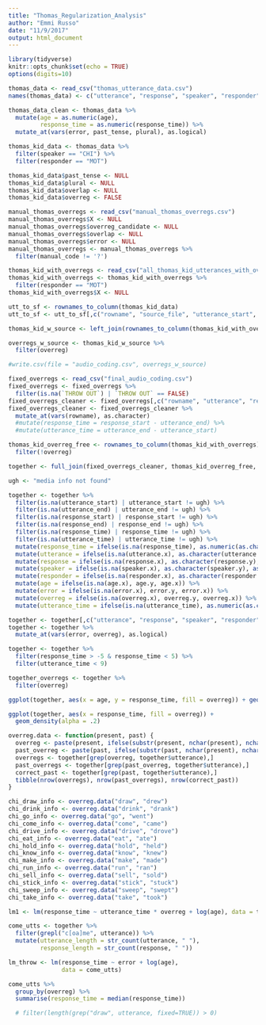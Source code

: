 ```yaml
---
title: "Thomas_Regularization_Analysis"
author: "Emmi Russo"
date: "11/9/2017"
output: html_document
---
```


```r
library(tidyverse)
knitr::opts_chunk$set(echo = TRUE)
options(digits=10)
```

``` r
thomas_data <- read_csv("thomas_utterance_data.csv")
names(thomas_data) <- c("utterance", "response", "speaker", "responder", "error", "age", "past_tense", "plural", "source_file", "utterance_start", "utterance_end", "response_start", "response_end")

thomas_data_clean <- thomas_data %>%
  mutate(age = as.numeric(age),
         response_time = as.numeric(response_time)) %>%
  mutate_at(vars(error, past_tense, plural), as.logical)

thomas_kid_data <- thomas_data %>%
  filter(speaker == "CHI") %>%
  filter(responder == "MOT")

thomas_kid_data$past_tense <- NULL
thomas_kid_data$plural <- NULL
thomas_kid_data$overlap <- NULL
thomas_kid_data$overreg <- FALSE

manual_thomas_overregs <- read_csv("manual_thomas_overregs.csv")
manual_thomas_overregs$X <- NULL
manual_thomas_overregs$overreg_candidate <- NULL
manual_thomas_overregs$overlap <- NULL
manual_thomas_overregs$error <- NULL
manual_thomas_overregs <- manual_thomas_overregs %>%
  filter(manual_code != '?')

thomas_kid_with_overregs <- read_csv("all_thomas_kid_utterances_with_overregs.csv")
thomas_kid_with_overregs <- thomas_kid_with_overregs %>%
  filter(responder == "MOT")
thomas_kid_with_overregs$X <- NULL

utt_to_sf <- rownames_to_column(thomas_kid_data)
utt_to_sf <- utt_to_sf[,c("rowname", "source_file", "utterance_start", "utterance_end", "response_start", "response_end")]

thomas_kid_w_source <- left_join(rownames_to_column(thomas_kid_with_overregs), utt_to_sf, by = "rowname")

overregs_w_source <- thomas_kid_w_source %>%
  filter(overreg)

#write.csv(file = "audio_coding.csv", overregs_w_source)

fixed_overregs <- read_csv("final_audio_coding.csv")
fixed_overregs <- fixed_overregs %>%
  filter(is.na(`THROW OUT`) | `THROW OUT` == FALSE)
fixed_overregs_cleaner <- fixed_overregs[,c("rowname", "utterance", "response", "speaker", "responder", "error", "age", "overreg", "utterance_start", "utterance_end", "response_start", "response_end")]
fixed_overregs_cleaner <- fixed_overregs_cleaner %>%
  mutate_at(vars(rowname), as.character)
  #mutate(response_time = response_start - utterance_end) %>%
  #mutate(utterance_time = utterance_end - utterance_start)

thomas_kid_overreg_free <- rownames_to_column(thomas_kid_with_overregs) %>%
  filter(!overreg)

together <- full_join(fixed_overregs_cleaner, thomas_kid_overreg_free, by = "rowname")

ugh <- "media info not found"

together <- together %>%
  filter(is.na(utterance_start) | utterance_start != ugh) %>%
  filter(is.na(utterance_end) | utterance_end != ugh) %>% 
  filter(is.na(response_start) | response_start != ugh) %>%
  filter(is.na(response_end) | response_end != ugh) %>%
  filter(is.na(response_time) | response_time != ugh) %>%
  filter(is.na(utterance_time) | utterance_time != ugh) %>%
  mutate(response_time = ifelse(is.na(response_time), as.numeric(as.character(response_start)) - as.numeric(as.character(utterance_end)), as.numeric(as.character(response_time)))) %>%
  mutate(utterance = ifelse(is.na(utterance.x), as.character(utterance.y), as.character(utterance.x))) %>%
  mutate(response = ifelse(is.na(response.x), as.character(response.y), as.character(response.x))) %>%
  mutate(speaker = ifelse(is.na(speaker.x), as.character(speaker.y), as.character(speaker.x))) %>%
  mutate(responder = ifelse(is.na(responder.x), as.character(responder.y), as.character(responder.x))) %>%
  mutate(age = ifelse(is.na(age.x), age.y, age.x)) %>%
  mutate(error = ifelse(is.na(error.x), error.y, error.x)) %>%
  mutate(overreg = ifelse(is.na(overreg.x), overreg.y, overreg.x)) %>%
  mutate(utterance_time = ifelse(is.na(utterance_time), as.numeric(as.character(utterance_end)) - as.numeric(as.character(utterance_start)), as.numeric(as.character(utterance_time))))

together <- together[,c("utterance", "response", "speaker", "responder", "error", "age", "overreg", "response_time", "utterance_time")]
together <- together %>%
  mutate_at(vars(error, overreg), as.logical)

together <- together %>%
  filter(response_time > -5 & response_time < 5) %>%
  filter(utterance_time < 9)

together_overregs <- together %>%
  filter(overreg)

ggplot(together, aes(x = age, y = response_time, fill = overreg)) + geom_smooth()

ggplot(together, aes(x = response_time, fill = overreg)) + 
  geom_density(alpha = .2)

overreg.data <- function(present, past) {
  overreg <- paste(present, ifelse(substr(present, nchar(present), nchar(present)) == "e", "d", "ed"), sep="")
  past_overreg <- paste(past, ifelse(substr(past, nchar(present), nchar(past)) == "e", "d", "ed"), sep="")
  overregs <- together[grep(overreg, together$utterance),]
  past_overregs <- together[grep(past_overreg, together$utterance),]
  correct_past <- together[grep(past, together$utterance),]
  tibble(nrow(overregs), nrow(past_overregs), nrow(correct_past))
}

chi_draw_info <- overreg.data("draw", "drew")
chi_drink_info <- overreg.data("drink", "drank")
chi_go_info <- overreg.data("go", "went")
chi_come_info <- overreg.data("come", "came")
chi_drive_info <- overreg.data("drive", "drove")
chi_eat_info <- overreg.data("eat", "ate")
chi_hold_info <- overreg.data("hold", "held")
chi_know_info <- overreg.data("know", "knew")
chi_make_info <- overreg.data("make", "made")
chi_run_info <- overreg.data("run", "ran")
chi_sell_info <- overreg.data("sell", "sold")
chi_stick_info <- overreg.data("stick", "stuck")
chi_sweep_info <- overreg.data("sweep", "swept")
chi_take_info <- overreg.data("take", "took")

lm1 <- lm(response_time ~ utterance_time * overreg + log(age), data = together)

come_utts <- together %>%
  filter(grepl("c[oa]me", utterance)) %>%
  mutate(utterance_length = str_count(utterance, " "),
         response_length = str_count(response, " "))

lm_throw <- lm(response_time ~ error + log(age), 
               data = come_utts)

come_utts %>%
  group_by(overreg) %>%
  summarise(response_time = median(response_time))

  # filter(length(grep("draw", utterance, fixed=TRUE)) > 0)
```
